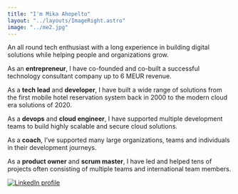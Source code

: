 ```yaml
---
title: "I'm Mika Ahopelto"
layout: "../layouts/ImageRight.astro"
image: "../me2.jpg"
---
```


An all round tech enthusiast with a long experience in building digital solutions while helping people and organizations grow.

As an **entrepreneur**, I have co-founded and co-built a successful technology consultant company up to 6 MEUR revenue.

As a **tech lead** and **developer**, I have built a wide range of solutions from the first mobile hotel reservation system back in 2000 to the modern cloud era solutions of 2020.

As a **devops** and **cloud engineer**, I have supported multiple development teams to build highly scalable and secure cloud solutions.

As a **coach**, I’ve supported many large organizations, teams and individuals in their development journeys.

As a **product owner** and **scrum master**, I have led and helped tens of projects often consisting of multiple teams and international team members.

<a href={LINKEDIN}>
    <img src="in.png" alt="LinkedIn profile" class="w-16 inline" />
</a>

